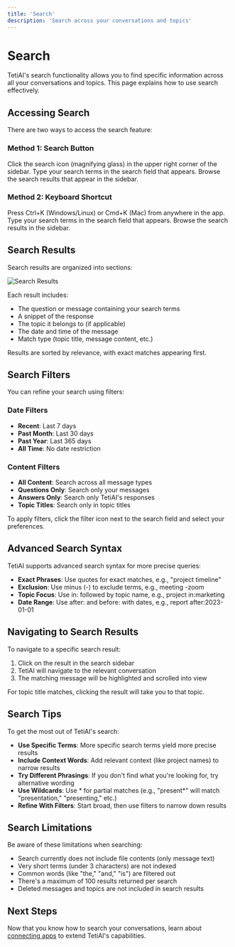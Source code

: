 ```yaml
---
title: 'Search'
description: 'Search across your conversations and topics'
---
```


# Search

TetiAI's search functionality allows you to find specific information across all your conversations and topics. This page explains how to use search effectively.

## Accessing Search

There are two ways to access the search feature:

### Method 1: Search Button

<Steps>
  <Step title="Click the Search Icon">
    Click the search icon (magnifying glass) in the upper right corner of the sidebar.
  </Step>
  <Step title="Enter Search Query">
    Type your search terms in the search field that appears.
  </Step>
  <Step title="View Results">
    Browse the search results that appear in the sidebar.
  </Step>
</Steps>

### Method 2: Keyboard Shortcut

<Steps>
  <Step title="Use Keyboard Shortcut">
    Press Ctrl+K (Windows/Linux) or Cmd+K (Mac) from anywhere in the app.
  </Step>
  <Step title="Enter Search Query">
    Type your search terms in the search field that appears.
  </Step>
  <Step title="View Results">
    Browse the search results in the sidebar.
  </Step>
</Steps>

## Search Results

Search results are organized into sections:

<Frame>
  <img src="/images/search-results.png" alt="Search Results" />
</Frame>

Each result includes:

- The question or message containing your search terms
- A snippet of the response
- The topic it belongs to (if applicable)
- The date and time of the message
- Match type (topic title, message content, etc.)

Results are sorted by relevance, with exact matches appearing first.

## Search Filters

You can refine your search using filters:

### Date Filters

- **Recent**: Last 7 days
- **Past Month**: Last 30 days
- **Past Year**: Last 365 days
- **All Time**: No date restriction

### Content Filters

- **All Content**: Search across all message types
- **Questions Only**: Search only your messages
- **Answers Only**: Search only TetiAI's responses
- **Topic Titles**: Search only in topic titles

To apply filters, click the filter icon next to the search field and select your preferences.

## Advanced Search Syntax

TetiAI supports advanced search syntax for more precise queries:

- **Exact Phrases**: Use quotes for exact matches, e.g., "project timeline"
- **Exclusion**: Use minus (-) to exclude terms, e.g., meeting -zoom
- **Topic Focus**: Use in: followed by topic name, e.g., project in:marketing
- **Date Range**: Use after: and before: with dates, e.g., report after:2023-01-01

## Navigating to Search Results

To navigate to a specific search result:

1. Click on the result in the search sidebar
2. TetiAI will navigate to the relevant conversation
3. The matching message will be highlighted and scrolled into view

For topic title matches, clicking the result will take you to that topic.

## Search Tips

To get the most out of TetiAI's search:

- **Use Specific Terms**: More specific search terms yield more precise results
- **Include Context Words**: Add relevant context (like project names) to narrow results
- **Try Different Phrasings**: If you don't find what you're looking for, try alternative wording
- **Use Wildcards**: Use * for partial matches (e.g., "present*" will match "presentation," "presenting," etc.)
- **Refine With Filters**: Start broad, then use filters to narrow down results

## Search Limitations

Be aware of these limitations when searching:

- Search currently does not include file contents (only message text)
- Very short terms (under 3 characters) are not indexed
- Common words (like "the," "and," "is") are filtered out
- There's a maximum of 100 results returned per search
- Deleted messages and topics are not included in search results

## Next Steps

Now that you know how to search your conversations, learn about [connecting apps](/apps/overview) to extend TetiAI's capabilities.